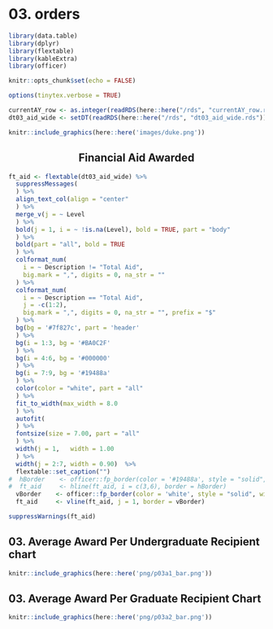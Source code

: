 \newpage
# 03. orders {#intro}  

```r
library(data.table)
library(dplyr)
library(flextable)
library(kableExtra)
library(officer)
```

```r
knitr::opts_chunk$set(echo = FALSE)
```

```r
options(tinytex.verbose = TRUE)
```

```r
currentAY_row <- as.integer(readRDS(here::here("/rds", "currentAY_row.rds")))
dt03_aid_wide <- setDT(readRDS(here::here("/rds", "dt03_aid_wide.rds")))
```
```r
knitr::include_graphics(here::here('images/duke.png'))
```

<h2><center><b>Financial Aid Awarded</b></center></h2>

```r

ft_aid <- flextable(dt03_aid_wide) %>%
  suppressMessages(
  ) %>%
  align_text_col(align = "center"
  ) %>%
  merge_v(j = ~ Level
  ) %>%
  bold(j = 1, i = ~ !is.na(Level), bold = TRUE, part = "body"
  ) %>%
  bold(part = "all", bold = TRUE
  ) %>%
  colformat_num(
    i = ~ Description != "Total Aid",
    big.mark = ",", digits = 0, na_str = ""
  ) %>%
  colformat_num(
    i = ~ Description == "Total Aid",
    j = -c(1:2),
    big.mark = ",", digits = 0, na_str = "", prefix = "$"
  ) %>%
  bg(bg = '#7f827c', part = 'header'
  ) %>%
  bg(i = 1:3, bg = '#BA0C2F'
  ) %>%
  bg(i = 4:6, bg = '#000000'
  ) %>%
  bg(i = 7:9, bg = '#19488a'
  ) %>%
  color(color = "white", part = "all"
  ) %>%
  fit_to_width(max_width = 8.0
  ) %>%
  autofit(
  ) %>%
  fontsize(size = 7.00, part = "all"
  ) %>%  
  width(j = 1,   width = 1.00
  ) %>%
  width(j = 2:7, width = 0.90)  %>%  
  flextable::set_caption("")
#  hBorder    <- officer::fp_border(color = '#19488a', style = "solid", width = 1)
#  ft_aid     <- hline(ft_aid, i = c(3,6), border = hBorder)
  vBorder    <- officer::fp_border(color = 'white', style = "solid", width = 1)
  ft_aid     <- vline(ft_aid, j = 1, border = vBorder)

suppressWarnings(ft_aid)
```

## 03. Average Award Per Undergraduate Recipient chart
```r
knitr::include_graphics(here::here('png/p03a1_bar.png'))
```

## 03. Average Award Per Graduate Recipient Chart
```r
knitr::include_graphics(here::here('png/p03a2_bar.png'))
```
